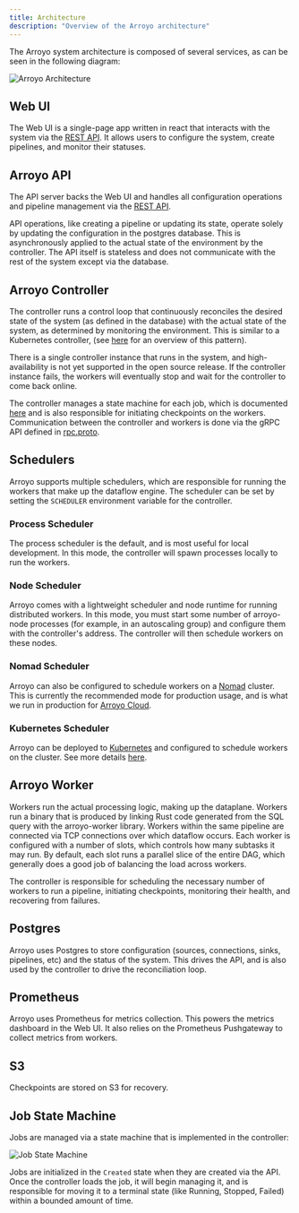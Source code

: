 ```yaml
---
title: Architecture
description: "Overview of the Arroyo architecture"
---
```


The Arroyo system architecture is composed of several services, as can be seen in the following diagram:

![Arroyo Architecture](/images/arroyo_arch.png)

## Web UI

The Web UI is a single-page app written in react that interacts with the system via the [REST API](api-reference/overview).
It allows users to configure the system, create pipelines, and monitor their statuses.

## Arroyo API

The API server backs the Web UI and handles all configuration operations and pipeline management via the [REST API](api-reference/overview).

API operations, like creating a pipeline or updating its state, operate solely by updating the configuration in
the postgres database. This is asynchronously applied to the actual state of the environment by the controller. The API
itself is stateless and does not communicate with the rest of the system except via the database.

## Arroyo Controller

The controller runs a control loop that continuously reconciles the desired state of the system (as defined in the database)
with the actual state of the system, as determined by monitoring the environment. This is similar to a Kubernetes
controller, (see [here](https://kubernetes.io/docs/concepts/architecture/controller/) for an overview of this pattern).

There is a single controller instance that runs in the system, and high-availability is not yet supported in the open
source release. If the controller instance fails, the workers will eventually stop and wait for the controller to come
back online.

The controller manages a state machine for each job, which is documented [here](#state-machine) and is also responsible
for initiating checkpoints on the workers. Communication between the controller and workers is done via the gRPC API
defined in [rpc.proto](https://github.com/ArroyoSystems/arroyo/blob/master/arroyo-rpc/proto/rpc.proto).

## Schedulers

Arroyo supports multiple schedulers, which are responsible for running the workers that make up the dataflow engine.
The scheduler can be set by setting the `SCHEDULER` environment variable for the controller.

### Process Scheduler

The process scheduler is the default, and is most useful for local development. In this mode, the controller will spawn
processes locally to run the workers.

### Node Scheduler

Arroyo comes with a lightweight scheduler and node runtime for running distributed workers. In this mode, you must start
some number of arroyo-node processes (for example, in an autoscaling group) and configure them with the controller's
address. The controller will then schedule workers on these nodes.

### Nomad Scheduler

Arroyo can also be configured to schedule workers on a [Nomad](https://www.nomadproject.io/) cluster. This is currently
the recommended mode for production usage, and is what we run in production for [Arroyo Cloud](https://arroyo.dev/).

### Kubernetes Scheduler

Arroyo can be deployed to [Kubernetes](https://kubernetes.io/) and configured to schedule workers on the cluster.
See more details [here](/deployment/kubernetes).

## Arroyo Worker

Workers run the actual processing logic, making up the dataplane. Workers run a binary that is produced by linking
Rust code generated from the SQL query with the arroyo-worker library. Workers within the same pipeline are connected
via TCP connections over which dataflow occurs. Each worker is configured with a number of slots, which controls how
many subtasks it may run. By default, each slot runs a parallel slice of the entire DAG, which generally does a good
job of balancing the load across workers.

The controller is responsible for scheduling the necessary number of workers to run a pipeline, initiating checkpoints,
monitoring their health, and recovering from failures.

## Postgres

Arroyo uses Postgres to store configuration (sources, connections, sinks, pipelines, etc) and the status of the system.
This drives the API, and is also used by the controller to drive the reconciliation loop.

## Prometheus

Arroyo uses Prometheus for metrics collection. This powers the metrics dashboard in the Web UI. It also relies on the
Prometheus Pushgateway to collect metrics from workers.

## S3

Checkpoints are stored on S3 for recovery.

## Job State Machine

Jobs are managed via a state machine that is implemented in the controller:

![Job State Machine](/images/diagrams/state_machine.d2.svg)

Jobs are initialized in the `Created` state when they are created via the API. Once the controller loads the job, it
will begin managing it, and is responsible for moving it to a terminal state (like Running, Stopped, Failed) within a
bounded amount of time.
